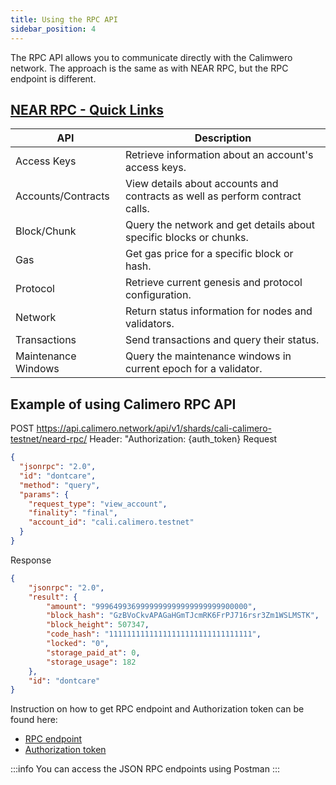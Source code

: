 ```yaml
---
title: Using the RPC API
sidebar_position: 4
---
```


The RPC API allows you to communicate directly with the Calimwero network. The approach is the same as with NEAR RPC, but the RPC endpoint is different.


## [NEAR RPC - Quick Links](https://docs.near.org/api/rpc/introduction#near-rpc---quick-links)

| API             | Description                                                                                               |
| --------------- | --------------------------------------------------------------------------------------------------------- |
| Access Keys     | Retrieve information about an account's access keys.                                                      |
| Accounts/Contracts | View details about accounts and contracts as well as perform contract calls.                              |
| Block/Chunk     | Query the network and get details about specific blocks or chunks.                                        |
| Gas             | Get gas price for a specific block or hash.                                                                |
| Protocol        | Retrieve current genesis and protocol configuration.                                                      |
| Network         | Return status information for nodes and validators.                                                       |
| Transactions    | Send transactions and query their status.                                                                  |
| Maintenance Windows | Query the maintenance windows in current epoch for a validator.                                          |


## Example of using Calimero RPC API

POST https://api.calimero.network/api/v1/shards/cali-calimero-testnet/neard-rpc/
Header: "Authorization: {auth_token}
Request
```json
{
  "jsonrpc": "2.0",
  "id": "dontcare",
  "method": "query",
  "params": {
    "request_type": "view_account",
    "finality": "final",
    "account_id": "cali.calimero.testnet"
  }
}
```

Response
```json
{
    "jsonrpc": "2.0",
    "result": {
        "amount": "9996499369999999999999999999900000",
        "block_hash": "GzBVoCkvAPAGaHGmTJcmRK6FrPJ716rsr3Zm1WSLMSTK",
        "block_height": 507347,
        "code_hash": "11111111111111111111111111111111",
        "locked": "0",
        "storage_paid_at": 0,
        "storage_usage": 182
    },
    "id": "dontcare"
}
```

Instruction on how to get RPC endpoint and Authorization token can be found here:

- [RPC endpoint](https://docs.calimero.network/interact/endpoints)
- [Authorization token](https://docs.calimero.network/interact/indexer#authorization-token)

:::info
You can access the JSON RPC endpoints using Postman
:::